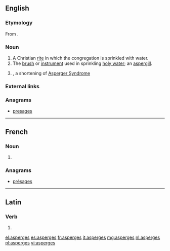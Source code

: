 {{also|asparges}}
==English==

===Etymology===
From {{etyl|la|en}} {{term/t|la|aspergō||to sprinkle}}.

===Noun===
{{en-noun|-}}

# A Christian [[rite]] in which the congregation is sprinkled with water.
# The [[brush]] or [[instrument]] used in sprinkling [[holy water]]; an [[aspergill]].
# {{misspelling of|Asperger's}}, a shortening of [[w:Asperger Syndrome|Asperger Syndrome]]

===External links===
{{pedia}}

===Anagrams===
* [[presages#English|presages]]

----
==French==

===Noun===
{{head|fr|plural}} {{g|f-p}}

# {{plural of|asperge|lang=fr}}

===Anagrams===
* [[présages#French|présages]]

----

==Latin==

===Verb===
{{la-verb-form|aspergēs}}

# {{conjugation of|aspergō||2|s|fut|act|ind|lang=la}}

[[el:asperges]]
[[es:asperges]]
[[fr:asperges]]
[[it:asperges]]
[[mg:asperges]]
[[nl:asperges]]
[[pl:asperges]]
[[vi:asperges]]